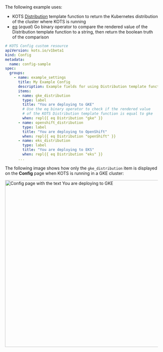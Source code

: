 The following example uses:
* KOTS [Distribution](/reference/template-functions-static-context#distribution) template function to return the Kubernetes distribution of the cluster where KOTS is running
* [eq](https://pkg.go.dev/text/template#hdr-Functions) (_equal_) Go binary operator to compare the rendered value of the Distribution template function to a string, then return the boolean truth of the comparison

```yaml
# KOTS Config custom resource
apiVersion: kots.io/v1beta1
kind: Config
metadata:
  name: config-sample
spec:
  groups:
    - name: example_settings
      title: My Example Config
      description: Example fields for using Distribution template function
      items:
      - name: gke_distribution
        type: label
        title: "You are deploying to GKE"
        # Use the eq binary operator to check if the rendered value
        # of the KOTS Distribution template function is equal to gke
        when: repl{{ eq Distribution "gke" }}
      - name: openshift_distribution
        type: label
        title: "You are deploying to OpenShift"
        when: repl{{ eq Distribution "openShift" }}
      - name: eks_distribution
        type: label
        title: "You are deploying to EKS"
        when: repl{{ eq Distribution "eks" }}
      ...
```

The following image shows how only the `gke_distribution` item is displayed on the **Config** page when KOTS is running in a GKE cluster:

<img alt="Config page with the text You are deploying to GKE" src="/images/config-example-distribution-gke.png" width="550px"/>